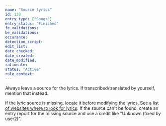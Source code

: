 ```yaml
---
name: "Source lyrics"
id: 138
entry_type: ["Songs"]
entry_status: "Finished"
fe_validations:
be_validations:
occurance:
detection_script:
edit_list:
date_checked:
date_created:
date_modified:
rationale:
status: "Active"
rule_context:
---
```

Always leave a source for the lyrics. If transcribed/translated by yourself, mention that instead.

If the lyric source is missing, locate it before modifying the lyrics. See [a list of websites where to look for lyrics](/docs/useful-related-informational-sites#song-lyrics). If the source can't be found, create an entry report for the missing source and use a credit like "Unknown (fixed by user2)".
